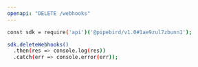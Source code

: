```yaml
---
openapi: "DELETE /webhooks"
---
```


<RequestExample>

```bash Example Request
const sdk = require('api')('@pipebird/v1.0#1ae9zul7zbunn1');

sdk.deleteWebhooks()
  .then(res => console.log(res))
  .catch(err => console.error(err));
```

</RequestExample>
